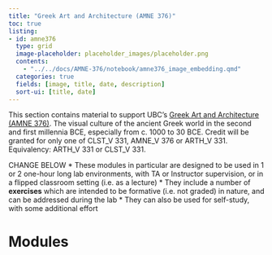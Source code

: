 ```yaml
---
title: "Greek Art and Architecture (AMNE 376)"
toc: true
listing:
- id: amne376
  type: grid
  image-placeholder: placeholder_images/placeholder.png
  contents:
    - "../../docs/AMNE-376/notebook/amne376_image_embedding.qmd"
  categories: true
  fields: [image, title, date, description]
  sort-ui: [title, date]
---
```


This section contains material to support UBC's [Greek Art and Architecture (AMNE 376)](https://vancouver.calendar.ubc.ca/course-descriptions/subject/amnev).  The visual culture of the ancient Greek world in the second and first millennia BCE, especially from c. 1000 to 30 BCE. Credit will be granted for only one of CLST_V 331, AMNE_V 376 or ARTH_V 331. Equivalency: ARTH_V 331 or CLST_V 331. 

CHANGE BELOW
* These modules in particular are designed to be used in 1 or 2 one-hour long lab environments, with TA or Instructor supervision, or in a flipped classroom setting (i.e. as a lecture)
* They include a number of **exercises** which are intended to be formative (i.e. not graded) in nature, and can be addressed during the lab
* They can also be used for self-study, with some additional effort

# Modules

::: {#amne376}
:::
